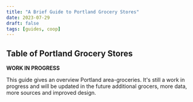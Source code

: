 ```yaml
---
title: "A Brief Guide to Portland Grocery Stores"
date: 2023-07-29
draft: false
tags: [guides, coop]
---
```



## Table of Portland Grocery Stores

<strong>WORK IN PROGRESS</strong>
<p>
This guide gives an overview Portland area-groceries. It's still a work in progress and will be updated in the future additional grocers, more data, more sources and improved design.
</p>
<GroceryStoreTable />